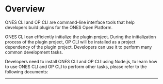
# Overview

ONES CLI and OP CLI are command-line interface tools that help developers build plugins for the ONES Open Platform.

ONES CLI can efficiently initialize the plugin project. During the initialization process of the plugin project, OP CLI will be installed as a project dependency of the plugin project. Developers can use it to perform many common development tasks.

Developers need to install ONES CLI and OP CLI using Node.js, to learn how to use ONES CLI and OP CLI to perform other tasks, please refer to the following documents:

<DocCardList />

---
